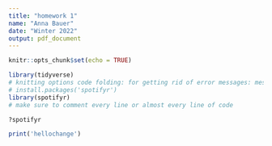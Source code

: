 ```yaml
---
title: "homework 1"
name: "Anna Bauer"
date: "Winter 2022"
output: pdf_document
---
```


```r
knitr::opts_chunk$set(echo = TRUE)
```



```r
library(tidyverse)
# knitting options code folding: for getting rid of error messages: message = FALSE, warning = FALSE
# install.packages('spotifyr')
library(spotifyr)
# make sure to comment every line or almost every line of code

?spotifyr
```



```r

print('hellochange')

```